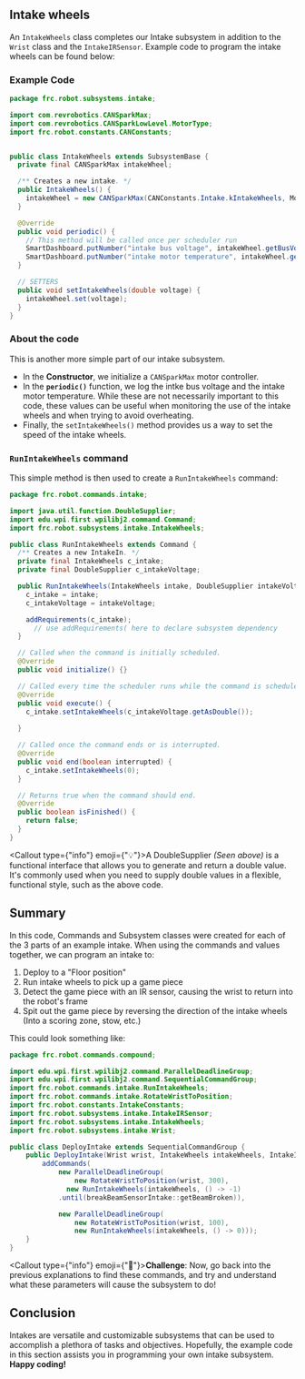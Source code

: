 
<Head>
    <title>Intake Wheels - FEDS201</title>
    <meta property="og:title" content="Intake Wheels - FEDS201" key="title" />
</Head>

## Intake wheels

An `IntakeWheels` class completes our Intake subsystem in addition to the `Wrist` class and the `IntakeIRSensor`. Example code to program the intake wheels can be found below:

### Example Code

``` java
package frc.robot.subsystems.intake;

import com.revrobotics.CANSparkMax;
import com.revrobotics.CANSparkLowLevel.MotorType;
import frc.robot.constants.CANConstants;


public class IntakeWheels extends SubsystemBase {
  private final CANSparkMax intakeWheel;

  /** Creates a new intake. */
  public IntakeWheels() {
    intakeWheel = new CANSparkMax(CANConstants.Intake.kIntakeWheels, MotorType.kBrushless);
  }

  @Override
  public void periodic() {
    // This method will be called once per scheduler run
    SmartDashboard.putNumber("intake bus voltage", intakeWheel.getBusVoltage());
    SmartDashboard.putNumber("intake motor temperature", intakeWheel.getMotorTemperature());
  }

  // SETTERS
  public void setIntakeWheels(double voltage) {
    intakeWheel.set(voltage);
  }
}
```
### About the code

This is another more simple part of our intake subsystem. 
* In the **Constructor**, we initialize a `CANSparkMax` motor controller.
* In the **`periodic()`** function, we log the intke bus voltage and the intake motor temperature. While these are not necessarily important to this code, these values can be useful when monitoring the use of the intake wheels and when trying to avoid overheating.
* Finally, the `setIntakeWheels()` method provides us a way to set the speed of the intake wheels.
### `RunIntakeWheels` command

This simple method is then used to create a `RunIntakeWheels` command:

``` java
package frc.robot.commands.intake;

import java.util.function.DoubleSupplier;
import edu.wpi.first.wpilibj2.command.Command;
import frc.robot.subsystems.intake.IntakeWheels;

public class RunIntakeWheels extends Command {
  /** Creates a new IntakeIn. */
  private final IntakeWheels c_intake;
  private final DoubleSupplier c_intakeVoltage;

  public RunIntakeWheels(IntakeWheels intake, DoubleSupplier intakeVoltage) {
    c_intake = intake;
    c_intakeVoltage = intakeVoltage;

    addRequirements(c_intake);
      // use addRequirements( here to declare subsystem dependency
  }

  // Called when the command is initially scheduled.
  @Override
  public void initialize() {}

  // Called every time the scheduler runs while the command is scheduled.
  @Override
  public void execute() {
    c_intake.setIntakeWheels(c_intakeVoltage.getAsDouble());
    
  }

  // Called once the command ends or is interrupted.
  @Override
  public void end(boolean interrupted) {
    c_intake.setIntakeWheels(0);
  }

  // Returns true when the command should end.
  @Override
  public boolean isFinished() {
    return false;
  }
}
```
<Callout type={"info"} emoji={"💡"}>A DoubleSupplier *(Seen above)* is a functional interface that allows you to generate and return a double value. It's commonly used when you need to supply 
double values in a flexible, functional style, such as the above code.</Callout>

## Summary

In this code, Commands and Subsystem classes were created for each of the 3 parts of an example intake. When using the commands and values together, we can program an intake to:
1. Deploy to a "Floor position"
2. Run intake wheels to pick up a game piece
3. Detect the game piece with an IR sensor, causing the wrist to return into the robot's frame
4. Spit out the game piece by reversing the direction of the intake wheels (Into a scoring zone, stow, etc.)

This could look something like:

``` java
package frc.robot.commands.compound;

import edu.wpi.first.wpilibj2.command.ParallelDeadlineGroup;
import edu.wpi.first.wpilibj2.command.SequentialCommandGroup;
import frc.robot.commands.intake.RunIntakeWheels;
import frc.robot.commands.intake.RotateWristToPosition;
import frc.robot.constants.IntakeConstants;
import frc.robot.subsystems.intake.IntakeIRSensor;
import frc.robot.subsystems.intake.IntakeWheels;
import frc.robot.subsystems.intake.Wrist;

public class DeployIntake extends SequentialCommandGroup {
    public DeployIntake(Wrist wrist, IntakeWheels intakeWheels, IntakeIRSensor breakBeamSensorIntake, CommandXboxController driver) {
        addCommands(
            new ParallelDeadlineGroup(
                new RotateWristToPosition(wrist, 300),
              new RunIntakeWheels(intakeWheels, () -> -1)
            .until(breakBeamSensorIntake::getBeamBroken)),

            new ParallelDeadlineGroup(
                new RotateWristToPosition(wrist, 100),
                new RunIntakeWheels(intakeWheels, () -> 0)));
    }
}
```

<Callout type={"info"} emoji={"🏃"}>**Challenge**: Now, go back into the previous explanations to find these commands, and try and understand what these parameters will cause the subsystem to do!</Callout>

## Conclusion

Intakes are versatile and customizable subsystems that can be used to accomplish a plethora of tasks and objectives. Hopefully, the example code in this section assists you in programming your own intake subsystem. **Happy coding!**